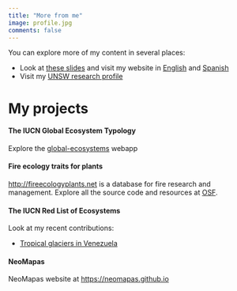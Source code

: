 ```yaml
---
title: "More from me"
image: profile.jpg
comments: false
---
```


You can explore more of my content in several places:

- Look at [these slides](https://jrfep.github.io) and visit my website in [English](https://jrfep.github.io/eng) and [Spanish](https://jrfep.github.io/esp)
- Visit my [UNSW research profile](https://research.unsw.edu.au/people/dr-jose-rafael-ferrer-paris)

# My projects

#### The IUCN Global Ecosystem Typology

Explore the [global-ecosystems](https://global-ecosystems.org) webapp

#### Fire ecology traits for plants

<http://fireecologyplants.net> is a database for fire research and management. Explore all the source code and resources at [OSF](https://osf.io/hu96w).

#### The IUCN Red List of Ecosystems

Look at my recent contributions:

- [Tropical glaciers in Venezuela](https://red-list-ecosystem.github.io/T6.1-SA-01-VE-01-Cordillera-Merida/)

#### NeoMapas

NeoMapas website at <https://neomapas.github.io>